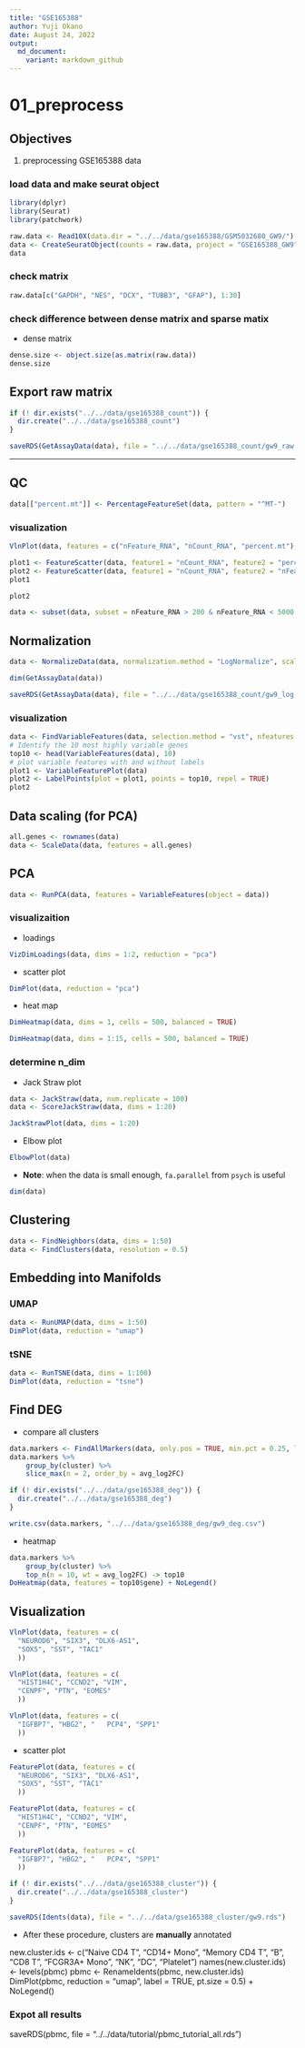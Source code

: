 ```yaml
---
title: "GSE165388"
author: Yuji Okano
date: August 24, 2022
output:
  md_document:
    variant: markdown_github
---
```


# 01_preprocess

## Objectives
1. preprocessing GSE165388 data

### load data and make seurat object

```r
library(dplyr)
library(Seurat)
library(patchwork)

raw.data <- Read10X(data.dir = "../../data/gse165388/GSM5032680_GW9/")
data <- CreateSeuratObject(counts = raw.data, project = "GSE165388_GW9", min.cells = 3, min.features = 200)
data
```
### check matrix
```r
raw.data[c("GAPDH", "NES", "DCX", "TUBB3", "GFAP"), 1:30]
```

### check difference between dense matrix and sparse matix
- dense matrix
```r
dense.size <- object.size(as.matrix(raw.data))
dense.size
```

## Export raw matrix
```r
if (! dir.exists("../../data/gse165388_count")) {
  dir.create("../../data/gse165388_count")
}

saveRDS(GetAssayData(data), file = "../../data/gse165388_count/gw9_raw.rds")
```

---
## QC
```r
data[["percent.mt"]] <- PercentageFeatureSet(data, pattern = "^MT-")
```

### visualization
```r
VlnPlot(data, features = c("nFeature_RNA", "nCount_RNA", "percent.mt"), ncol = 3)
```

```r
plot1 <- FeatureScatter(data, feature1 = "nCount_RNA", feature2 = "percent.mt")
plot2 <- FeatureScatter(data, feature1 = "nCount_RNA", feature2 = "nFeature_RNA")
plot1
```

```r
plot2
```


```r
data <- subset(data, subset = nFeature_RNA > 200 & nFeature_RNA < 5000 & percent.mt < 20)
```

## Normalization
```r
data <- NormalizeData(data, normalization.method = "LogNormalize", scale.factor = 10000)
```

```r
dim(GetAssayData(data))
```


```r
saveRDS(GetAssayData(data), file = "../../data/gse165388_count/gw9_log.rds")
```


### visualization
```r
data <- FindVariableFeatures(data, selection.method = "vst", nfeatures = 2000)
# Identify the 10 most highly variable genes
top10 <- head(VariableFeatures(data), 10)
# plot variable features with and without labels
plot1 <- VariableFeaturePlot(data)
plot2 <- LabelPoints(plot = plot1, points = top10, repel = TRUE)
plot2
```

## Data scaling (for PCA)
```r
all.genes <- rownames(data)
data <- ScaleData(data, features = all.genes)
```

## PCA
```r
data <- RunPCA(data, features = VariableFeatures(object = data))
```

### visualizaition
- loadings
```r
VizDimLoadings(data, dims = 1:2, reduction = "pca")
```

- scatter plot
```r
DimPlot(data, reduction = "pca")
```

- heat map
```r
DimHeatmap(data, dims = 1, cells = 500, balanced = TRUE)
```

```r
DimHeatmap(data, dims = 1:15, cells = 500, balanced = TRUE)
```

### determine n_dim
- Jack Straw plot
```r
data <- JackStraw(data, num.replicate = 100)
data <- ScoreJackStraw(data, dims = 1:20)
```

```r
JackStrawPlot(data, dims = 1:20)
```

- Elbow plot
```r
ElbowPlot(data)
```

- **Note**: when the data is small enough, `fa.parallel` from `psych` is useful

```r
dim(data)
```


## Clustering
```r
data <- FindNeighbors(data, dims = 1:50)
data <- FindClusters(data, resolution = 0.5)
```

## Embedding into Manifolds
### UMAP
```r
data <- RunUMAP(data, dims = 1:50)
DimPlot(data, reduction = "umap")
```

### tSNE
```r
data <- RunTSNE(data, dims = 1:100)
DimPlot(data, reduction = "tsne")
```

## Find DEG
- compare all clusters

```r
data.markers <- FindAllMarkers(data, only.pos = TRUE, min.pct = 0.25, logfc.threshold = 0.25)
data.markers %>%
    group_by(cluster) %>%
    slice_max(n = 2, order_by = avg_log2FC)
```

```r
if (! dir.exists("../../data/gse165388_deg")) {
  dir.create("../../data/gse165388_deg")
}

write.csv(data.markers, "../../data/gse165388_deg/gw9_deg.csv")
```


- heatmap
```r
data.markers %>%
    group_by(cluster) %>%
    top_n(n = 10, wt = avg_log2FC) -> top10
DoHeatmap(data, features = top10$gene) + NoLegend()
```

## Visualization

```r
VlnPlot(data, features = c(
  "NEUROD6", "SIX3", "DLX6-AS1",
  "SOX5", "SST", "TAC1"
  ))
```

```r
VlnPlot(data, features = c(
  "HIST1H4C", "CCND2", "VIM",
  "CENPF", "PTN", "EOMES"
  ))
```


```r
VlnPlot(data, features = c(
  "IGFBP7", "HBG2", "	PCP4", "SPP1"
  ))
```

- scatter plot
```r
FeaturePlot(data, features = c(
  "NEUROD6", "SIX3", "DLX6-AS1",
  "SOX5", "SST", "TAC1"
  ))
```

```r
FeaturePlot(data, features = c(
  "HIST1H4C", "CCND2", "VIM",
  "CENPF", "PTN", "EOMES"
  ))
```

```r
FeaturePlot(data, features = c(
  "IGFBP7", "HBG2", "	PCP4", "SPP1"
  ))
```

```r
if (! dir.exists("../../data/gse165388_cluster")) {
  dir.create("../../data/gse165388_cluster")
}

saveRDS(Idents(data), file = "../../data/gse165388_cluster/gw9.rds")
```

- After these procedure, clusters are **manually** annotated


new.cluster.ids <- c("Naive CD4 T", "CD14+ Mono", "Memory CD4 T", "B", "CD8 T", "FCGR3A+ Mono",
    "NK", "DC", "Platelet")
names(new.cluster.ids) <- levels(pbmc)
pbmc <- RenameIdents(pbmc, new.cluster.ids)
DimPlot(pbmc, reduction = "umap", label = TRUE, pt.size = 0.5) + NoLegend()


### Expot all results

saveRDS(pbmc, file = "../../data/tutorial/pbmc_tutorial_all.rds")
